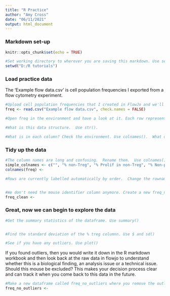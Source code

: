---
title: "R Practice"
author: "Amy Cross"
date: "06/11/2021"
output: html_document
---

### Markdown set-up

```{r setup, include=FALSE}
knitr::opts_chunk$set(echo = TRUE)

#Set working directory to wherever you are saving this markdown. Use setwd() or the Session tab > Set working directory > Choose directory and copy code from console here
setwd("D:/R tutorials")
```

### Load practice data

The 'Example flow data.csv' is cell population frequencies I exported from a flow cytometry experiment. 

```{r load data}
#Upload cell population frequencies that I created in FlowJo and we'll name the variable 'freq'
freq <- read.csv("Example flow data.csv", check.names = FALSE)

#Open freq in the environment and have a look at it. Each row represents a mouse.  Try to upload the data with check.names as TRUE or FALSE - what is the difference?

#What is this data structure.  Use str().

#What is in each column? Check the environment. Use colnames().  What data structure does colnames() produce? 

```
### Tidy up the data

```{r rename the columns and rows}
#The column names are long and confusing.  Rename them.  Use colnames() as a variable and assign a new vector of shorter names.  Check it has worked. 
simple_colnames <- c("", "% non-Treg", "% Prolif in non-Treg", "% Non-prolif in non-Treg", "% Treg", "% Prolif in Treg", "% Non-prolif in Treg", "% CD8+", "% Prolif in CD8+", "% Non-prolif in CD8+")
colnames(freq) <-

#Rows are currently labelled automatically by order.  Change the rownames to correspond to the mouse identifier/fcs file.  Use rownames() as a variable and assign the mouse identifier column (use []) to it.  Check it has worked.


#We don't need the mouse identifier column anymore. Create a new freq_new dataframe by subsetting the freq dataframe. Use [] by boolean or ordering.
freq_clean <- 

```

### Great, now we can begin to explore the data

```{r look at summary statistics}
#Get the summary statistics of the dataframe. Use summary()


#Find the standard deviation of the % treg columnn. Use $ and sd() 

```

```{r use plot to look for outliers}
#See if you have any outliers. Use plot()

```

If you found outliers, then you would write it down in the R markdown workbook and then look back at the raw data in flowjo to understand whether this is a biological finding, an analysis issue or a technical issue.  Should this mouse be excluded?   This makes your decision process clear and can track it when you come back to this data in the future.

```{r remove outlier by subsetting}
#Make a new dataframe called freq_no_outliers where you remove the outlier(s) from freq_clean by subsetting the dataframe. Use [] by order or logical.
freq_no_outliers <- 
```


